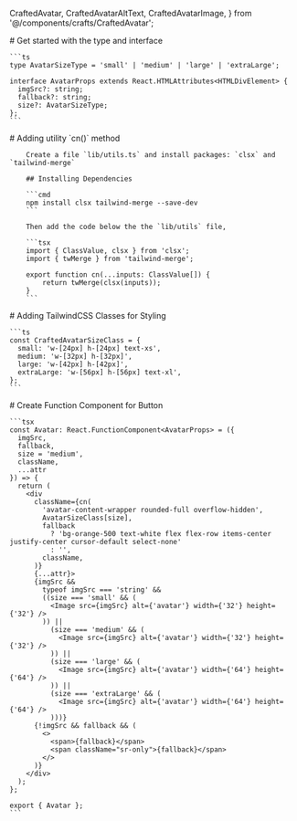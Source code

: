   CraftedAvatar,
  CraftedAvatarAltText,
  CraftedAvatarImage,
} from '@/components/crafts/CraftedAvatar';

<MDXHeader />

<ViewContainer className="mdx-content">
  <Section className="component-display-wrapper">
    <div className="grid grid-cols-1 justify-center align-items gap-4">
      <div className="flex flex-row items-center justify-center gap-4">
        <CraftedAvatar
          imgSrc={'https://github.com/yashsehgal.png'}
          fallback={'YS'}
          size={'small'}
        />
        <CraftedAvatar
          imgSrc={'https://github.com/yashsehgal.png'}
          fallback={'YS'}
          size={'medium'}
        />
        <CraftedAvatar
          imgSrc={'https://github.com/yashsehgal.png'}
          fallback={'YS'}
          size={'large'}
        />
        <CraftedAvatar
          imgSrc={'https://github.com/yashsehgal.png'}
          fallback={'YS'}
          size={'extraLarge'}
        />
      </div>
      <div className="flex flex-row items-center justify-center gap-4">
        <CraftedAvatar
          fallback={'YS'}
          size={'small'}
        />
        <CraftedAvatar
          fallback={'YS'}
          size={'medium'}
        />
        <CraftedAvatar
          fallback={'YS'}
          size={'large'}
        />
        <CraftedAvatar
          fallback={'YS'}
          size={'extraLarge'}
        />
      </div>
    </div>
  </Section>
  <Section>
    # Get started with the type and interface

    ```ts
    type AvatarSizeType = 'small' | 'medium' | 'large' | 'extraLarge';

    interface AvatarProps extends React.HTMLAttributes<HTMLDivElement> {
      imgSrc?: string;
      fallback?: string;
      size?: AvatarSizeType;
    };
    ```

  </Section>
  <Section>
    # Adding utility `cn()` method

        Create a file `lib/utils.ts` and install packages: `clsx` and `tailwind-merge`

        ## Installing Dependencies

        ```cmd
        npm install clsx tailwind-merge --save-dev
        ```

        Then add the code below the the `lib/utils` file,

        ```tsx
        import { ClassValue, clsx } from 'clsx';
        import { twMerge } from 'tailwind-merge';

        export function cn(...inputs: ClassValue[]) {
            return twMerge(clsx(inputs));
        }
        ```

  </Section>
  <Section>
    # Adding TailwindCSS Classes for Styling
    
    ```ts
    const CraftedAvatarSizeClass = {
      small: 'w-[24px] h-[24px] text-xs',
      medium: 'w-[32px] h-[32px]',
      large: 'w-[42px] h-[42px]',
      extraLarge: 'w-[56px] h-[56px] text-xl',
    };
    ```
  </Section>
  <Section>
    # Create Function Component for Button

    ```tsx
    const Avatar: React.FunctionComponent<AvatarProps> = ({
      imgSrc,
      fallback,
      size = 'medium',
      className,
      ...attr
    }) => {
      return (
        <div
          className={cn(
            'avatar-content-wrapper rounded-full overflow-hidden',
            AvatarSizeClass[size],
            fallback
              ? 'bg-orange-500 text-white flex flex-row items-center justify-center cursor-default select-none'
              : '',
            className,
          )}
          {...attr}>
          {imgSrc &&
            typeof imgSrc === 'string' &&
            ((size === 'small' && (
              <Image src={imgSrc} alt={'avatar'} width={'32'} height={'32'} />
            )) ||
              (size === 'medium' && (
                <Image src={imgSrc} alt={'avatar'} width={'32'} height={'32'} />
              )) ||
              (size === 'large' && (
                <Image src={imgSrc} alt={'avatar'} width={'64'} height={'64'} />
              )) ||
              (size === 'extraLarge' && (
                <Image src={imgSrc} alt={'avatar'} width={'64'} height={'64'} />
              )))}
          {!imgSrc && fallback && (
            <>
              <span>{fallback}</span>
              <span className="sr-only">{fallback}</span>
            </>
          )}
        </div>
      );
    };

    export { Avatar };
    ```

  </Section>
</ViewContainer>
